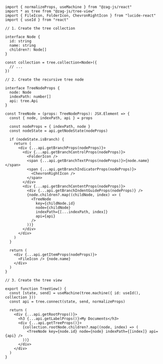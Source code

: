 ```tsx
import { normalizeProps, useMachine } from "@zag-js/react"
import * as tree from "@zag-js/tree-view"
import { FileIcon, FolderIcon, ChevronRightIcon } from "lucide-react"
import { useId } from "react"

// 1. Create the tree collection

interface Node {
  id: string
  name: string
  children?: Node[]
}

const collection = tree.collection<Node>({
  // ...
})

// 2. Create the recursive tree node

interface TreeNodeProps {
  node: Node
  indexPath: number[]
  api: tree.Api
}

const TreeNode = (props: TreeNodeProps): JSX.Element => {
  const { node, indexPath, api } = props

  const nodeProps = { indexPath, node }
  const nodeState = api.getNodeState(nodeProps)

  if (nodeState.isBranch) {
    return (
      <div {...api.getBranchProps(nodeProps)}>
        <div {...api.getBranchControlProps(nodeProps)}>
          <FolderIcon />
          <span {...api.getBranchTextProps(nodeProps)}>{node.name}</span>
          <span {...api.getBranchIndicatorProps(nodeProps)}>
            <ChevronRightIcon />
          </span>
        </div>
        <div {...api.getBranchContentProps(nodeProps)}>
          <div {...api.getBranchIndentGuideProps(nodeProps)} />
          {node.children?.map((childNode, index) => (
            <TreeNode
              key={childNode.id}
              node={childNode}
              indexPath={[...indexPath, index]}
              api={api}
            />
          ))}
        </div>
      </div>
    )
  }

  return (
    <div {...api.getItemProps(nodeProps)}>
      <FileIcon /> {node.name}
    </div>
  )
}

// 3. Create the tree view

export function TreeView() {
  const [state, send] = useMachine(tree.machine({ id: useId(), collection }))
  const api = tree.connect(state, send, normalizeProps)

  return (
    <div {...api.getRootProps()}>
      <h3 {...api.getLabelProps()}>My Documents</h3>
      <div {...api.getTreeProps()}>
        {collection.rootNode.children?.map((node, index) => (
          <TreeNode key={node.id} node={node} indexPath={[index]} api={api} />
        ))}
      </div>
    </div>
  )
}
```
